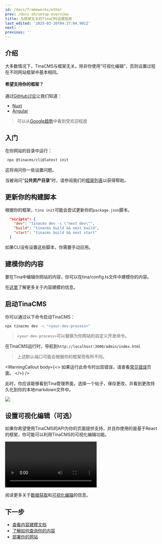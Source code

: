 ```yaml
---
id: /docs/frameworks/other
prev: /docs-zh/setup-overview
title: 与框架无关的TinaCMS设置指南
last_edited: '2025-03-26T04:37:04.901Z'
next: ''
previous: ''
---
```


## 介绍

大多数情况下，TinaCMS与框架无关。除非你使用“可视化编辑”，否则设置过程在不同网站框架中基本相同。

#### 希望支持你的框架？

通过[GitHub讨论](https://github.com/tinacms/tinacms/discussions "GitHub discussions")让我们知道：

* [Nuxt](https://github.com/tinacms/tinacms/discussions/3460 "Vue + Nuxt discussion")
* [Angular](https://github.com/tinacms/tinacms/issues/4824)

> 可以从[Google趋势](https://trends.google.com/trends/explore?q=nuxt%20web,hugo%20web,astro%20web,Gatsby%20web,11ty%20web\&hl=en "google trends frameworks")中看到受欢迎程度

## 入门

在你网站的目录中运行：

```bash
 npx @tinacms/cli@latest init
```

这将询问你一些设置问题。

当被询问“**公共资产目录**”时，请参阅我们的[框架列表](/docs/integration/frameworks/)以获得帮助。

## 更新你的构建脚本

根据你的框架，`tina init`可能会尝试更新你的`package.json`脚本。

```json
  "scripts": {
    "dev": "tinacms dev -c \"next dev\"",
    "build": "tinacms build && next build",
    "start": "tinacms build && next start"
  }
```

如果CLI没有设置这些脚本，你需要手动应用。

## 建模你的内容

要在Tina中编辑你网站的内容，你可以在tina/config.ts文件中建模你的内容。

在[这里](/docs/schema/)了解更多关于内容建模的信息。

## 启动TinaCMS

你可以通过以下命令启动TinaCMS：

```bash
npx tinacms dev -c "<your-dev-process>"
```

> `<your-dev-process>`可以替换为你网站的自定义开发命令。

在TinaCMS运行时，导航到`http://localhost:3000/admin/index.html`

> 上述默认端口可能会根据你的框架而有所不同。

<WarningCallout
  body={<>
    如果运行此命令时出现错误，请查看[常见错误](/docs/forestry/common-errors)页面。
  </>}
/>

此时，你应该能够看到Tina管理界面，选择一个帖子，保存更改，并看到更改持久化到你的本地markdown文件中。

![](/img/hugo-tina-admin-screenshot.png)

## 设置可视化编辑（可选）

如果你希望使用TinaCMS的API为你的页面提供支持，并且你使用的是基于React的框架，你可能可以利用TinaCMS的可视化编辑功能。

![基于块的编辑可视化](/gif/blocks.webm)

阅读更多关于[数据获取](/docs/features/data-fetching/)和[可视化编辑](/docs/contextual-editing/overview/)的信息。

## 下一步

* [查看内容建模文档](/docs/schema/)
* [了解如何查询你的内容](/docs/features/data-fetching/)
* [部署你的网站](/docs/tina-cloud)